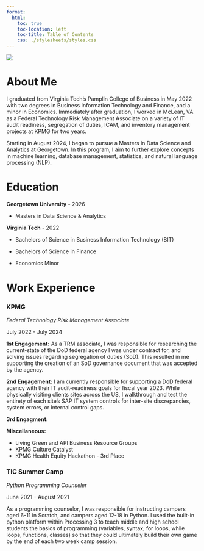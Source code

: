 ```yaml
---
format:
  html:
    toc: true
    toc-location: left
    toc-title: Table of Contents
    css: ./stylesheets/styles.css
---
```


::: {.grid}


::: {.g-col-1}

![](./images/photo.png){.my_image}

::: 

::: {.g-col-1}



::: 

:::


# About Me

I graduated from Virginia Tech's Pamplin College of Business in May 2022 with two degrees in Business Information Technology and Finance, and a minor in Economics. Immediately after graduation, I worked in McLean, VA as a Federal Technology Risk Management Associate on a variety of IT audit readiness, segregation of duties, ICAM, and inventory management projects at KPMG for two years.

Starting in August 2024, I began to pursue a Masters in Data Science and Analytics at Georgetown. In this program, I aim to further explore concepts in machine learning, database management, statistics, and natural language processing (NLP).


# Education

::: {.grid}

::: {.g-col-1}
**Georgetown University** - 2026

- Masters in Data Science & Analytics
:::

::: {.g-col-1}
**Virginia Tech** - 2022

- Bachelors of Science in Business Information Technology (BIT)

- Bachelors of Science in Finance

- Economics Minor
:::

:::


# Work Experience

### KPMG
*Federal Technology Risk Management Associate*

July 2022 - July 2024

**1st Engagement:** As a TRM associate, I was responsible for researching the current-state of the DoD federal agency I was under contract for, and solving issues regarding segregation of duties (SoD). This resulted in me supporting the creation of an SoD governance document that was accepted by the agency.

**2nd Engagement:** I am currently responsible for supporting a DoD federal agency with their IT audit-readiness goals for fiscal year 2023. While physically visiting clients sites across the US, I walkthrough and test the entirety of each site's SAP IT system controls for inter-site discrepancies, system errors, or internal control gaps.

**3rd Engagment:** 

**Miscellaneous:**

- Living Green and API Business Resource Groups
- KPMG Culture Catalyst
- KPMG Health Equity Hackathon - 3rd Place

### TIC Summer Camp
*Python Programming Counseler*

June 2021 - August 2021

As a programming counselor, I was responsible for instructing campers aged 6-11 in Scratch, and campers aged 12-18 in Python. I used the built-in python platform within Processing 3 to teach middle and high school students the basics of programming (variables, syntax, for loops, while loops, functions, classes) so that they could ultimately build their own game by the end of each two week camp session.

